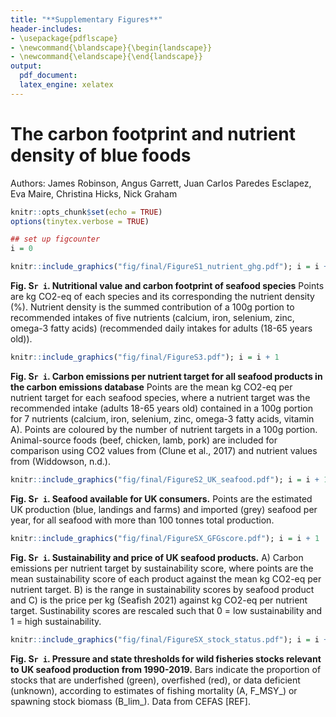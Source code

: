 ```yaml
---
title: "**Supplementary Figures**"
header-includes:
- \usepackage{pdflscape}
- \newcommand{\blandscape}{\begin{landscape}}
- \newcommand{\elandscape}{\end{landscape}}
output:
  pdf_document:
  latex_engine: xelatex
---
```


# The carbon footprint and nutrient density of blue foods

Authors: James Robinson, Angus Garrett, Juan Carlos Paredes Esclapez, Eva Maire, Christina Hicks, Nick Graham


\newpage
```r
knitr::opts_chunk$set(echo = TRUE)
options(tinytex.verbose = TRUE)
```

```r
## set up figcounter
i = 0
```

```r
knitr::include_graphics("fig/final/FigureS1_nutrient_ghg.pdf"); i = i + 1
```

**Fig. S`r i`. Nutritional value and carbon footprint of seafood species** Points are kg CO2-eq of each species and its corresponding the nutrient density (%). Nutrient density is the summed contribution of a 100g portion to recommended intakes of five nutrients (calcium, iron, selenium, zinc, omega-3 fatty acids) (recommended daily intakes for adults (18-65 years old)).

\newpage


```r
knitr::include_graphics("fig/final/FigureS3.pdf"); i = i + 1
```

**Fig. S`r i`. Carbon emissions per nutrient target for all seafood products in the carbon emissions database** Points are the mean kg CO2-eq per nutrient target for each seafood species, where a nutrient target was the recommended intake (adults 18-65 years old) contained in a 100g portion for 7 nutrients (calcium, iron, selenium, zinc, omega-3 fatty acids, vitamin A). Points are coloured by the number of nutrient targets in a 100g portion. Animal-source foods (beef, chicken, lamb, pork) are included for comparison using CO2 values from (Clune et al., 2017) and nutrient values from (Widdowson, n.d.).

\newpage

```r
knitr::include_graphics("fig/final/FigureS2_UK_seafood.pdf"); i = i + 1
```

**Fig. S`r i`. Seafood available for UK consumers.** Points are the estimated UK production (blue, landings and farms) and imported (grey) seafood per year, for all seafood with more than 100 tonnes total production.


```r
knitr::include_graphics("fig/final/FigureSX_GFGscore.pdf"); i = i + 1
```

**Fig. S`r i`. Sustainability and price of UK seafood products.** A) Carbon emissions per nutrient target by sustainability score, where points are the mean sustainability score of each product against the mean kg CO2-eq per nutrient target. B) is the range in sustainability scores by seafood product and C) is the price per kg (Seafish 2021) against kg CO2-eq per nutrient target. Sustinability scores are rescaled such that 0 = low sustainability and 1 = high sustainability.

\newpage

```r
knitr::include_graphics("fig/final/FigureSX_stock_status.pdf"); i = i + 1
```

**Fig. S`r i`. Pressure and state thresholds for wild fisheries stocks relevant to UK seafood production from 1990-2019.** Bars indicate the proportion of stocks that are underfished (green), overfished (red), or data deficient (unknown), according to estimates of fishing mortality (A, F_MSY_) or spawning stock biomass (B_lim_). Data from CEFAS [REF].